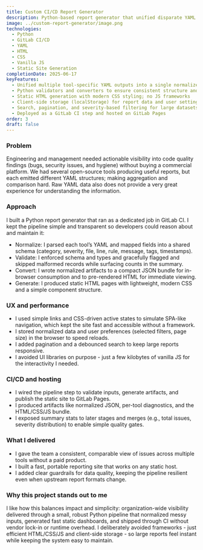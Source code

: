 ```yaml
---
title: Custom CI/CD Report Generator
description: Python-based report generator that unified disparate YAML outputs from open-source quality tools, validated and normalized the data, and produced fast, static HTML dashboards with pagination, search, and severity filtering-deployed via GitLab CI and served on GitLab Pages.
image: ../custom-report-generator/image.png
technologies:
  - Python
  - GitLab CI/CD
  - YAML
  - HTML
  - CSS
  - Vanilla JS
  - Static Site Generation
completionDate: 2025-06-17
keyFeatures:
  - Unified multiple tool-specific YAML outputs into a single normalized schema
  - Python validators and converters to ensure consistent structure and types
  - Static HTML generation with modern CSS styling; no JS frameworks
  - Client-side storage (localStorage) for report data and user settings
  - Search, pagination, and severity-based filtering for large datasets
  - Deployed as a GitLab CI step and hosted on GitLab Pages
order: 3
draft: false
---
```


### Problem

Engineering and management needed actionable visibility into code quality findings (bugs, security issues, and hygiene)
without buying a commercial platform. We had several open-source tools producing useful reports, but each emitted
different YAML structures; making aggregation and comparison hard. Raw YAML data also does not provide a very great
experience for understanding the information.

### Approach

I built a Python report generator that ran as a dedicated job in GitLab CI. I kept the pipeline simple and transparent so developers could reason about and maintain it:

- Normalize: I parsed each tool’s YAML and mapped fields into a shared schema (category, severity, file, line, rule, message, tags, timestamps).
- Validate: I enforced schema and types and gracefully flagged and skipped malformed records while surfacing counts in the summary.
- Convert: I wrote normalized artifacts to a compact JSON bundle for in-browser consumption and to pre-rendered HTML for immediate viewing.
- Generate: I produced static HTML pages with lightweight, modern CSS and a simple component structure.

### UX and performance

- I used simple links and CSS-driven active states to simulate SPA-like navigation, which kept the site fast and accessible without a framework.
- I stored normalized data and user preferences (selected filters, page size) in the browser to speed reloads.
- I added pagination and a debounced search to keep large reports responsive.
- I avoided UI libraries on purpose - just a few kilobytes of vanilla JS for the interactivity I needed.

### CI/CD and hosting

- I wired the pipeline step to validate inputs, generate artifacts, and publish the static site to GitLab Pages.
- I produced artifacts like normalized JSON, per-tool diagnostics, and the HTML/CSS/JS bundle.
- I exposed summary stats to later stages and merges (e.g., total issues, severity distribution) to enable simple quality gates.

### What I delivered

- I gave the team a consistent, comparable view of issues across multiple tools without a paid product.
- I built a fast, portable reporting site that works on any static host.
- I added clear guardrails for data quality, keeping the pipeline resilient even when upstream report formats change.

### Why this project stands out to me

I like how this balances impact and simplicity: organization-wide visibility delivered through a small, robust Python pipeline that normalized messy inputs, generated fast static dashboards, and shipped through CI without vendor lock-in or runtime overhead. I deliberately avoided frameworks - just efficient HTML/CSS/JS and client-side storage - so large reports feel instant while keeping the system easy to maintain.
